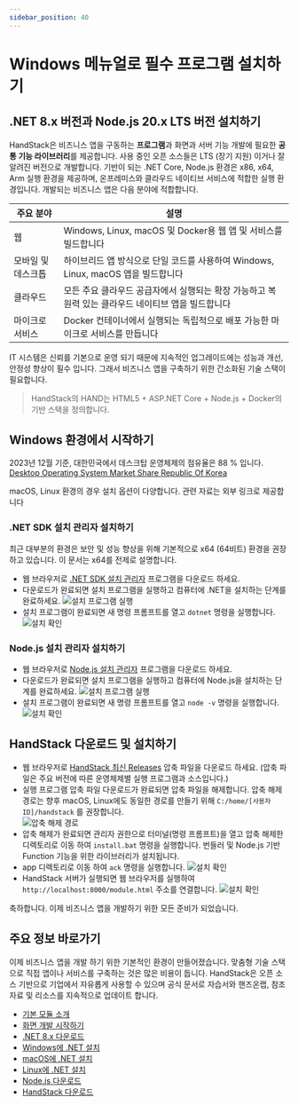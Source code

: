 ```yaml
---
sidebar_position: 40
---
```


# Windows 메뉴얼로 필수 프로그램 설치하기

## .NET 8.x 버전과 Node.js 20.x LTS 버전 설치하기

HandStack은 비즈니스 앱을 구동하는 **프로그램**과 화면과 서버 기능 개발에 필요한 **공통 기능 라이브러리**를 제공합니다. 사용 중인 오픈 소스들은 LTS (장기 지원) 이거나 잘 알려진 버전으로 개발합니다. 기반이 되는 .NET Core, Node.js 환경은 x86, x64, Arm 실행 환경을 제공하며, 온프레미스와 클라우드 네이티브 서비스에 적합한 실행 환경입니다. 개발되는 비즈니스 앱은 다음 분야에 적합합니다.

|주요 분야|설명|
|---|---|
|웹|Windows, Linux, macOS 및 Docker용 웹 앱 및 서비스를 빌드합니다|
|모바일 및 데스크톱|하이브리드 앱 방식으로 단일 코드를 사용하여 Windows, Linux, macOS 앱을 빌드합니다|
|클라우드|모든 주요 클라우드 공급자에서 실행되는 확장 가능하고 복원력 있는 클라우드 네이티브 앱을 빌드합니다|
|마이크로 서비스|Docker 컨테이너에서 실행되는 독립적으로 배포 가능한 마이크로 서비스를 만듭니다|

IT 시스템은 신뢰를 기본으로 운영 되기 때문에 지속적인 업그레이드에는 성능과 개선, 안정성 향상이 필수 입니다. 그래서 비즈니스 앱을 구축하기 위한 간소화된 기술 스택이 필요합니다.

> HandStack의 HAND는 HTML5 + ASP.NET Core + Node.js + Docker의 기반 스택을 정의합니다.

## Windows 환경에서 시작하기

2023년 12월 기준, 대한민국에서 데스크탑 운영체제의 점유율은 88 % 입니다. [Desktop Operating System Market Share Republic Of Korea](https://gs.statcounter.com/os-market-share/desktop/south-korea)

macOS, Linux 환경의 경우 설치 옵션이 다양합니다. 관련 자료는 외부 링크로 제공합니다

### .NET SDK 설치 관리자 설치하기

최근 대부분의 환경은 보안 및 성능 향상을 위해 기본적으로 x64 (64비트) 환경을 권장하고 있습니다. 이 문서는 x64를 전제로 설명합니다.

* 웹 브라우저로 [.NET SDK 설치 관리자](https://dotnet.microsoft.com/ko-kr/download/dotnet/thank-you/sdk-8.0.100-windows-x64-installer) 프로그램을 다운로드 하세요.
* 다운로드가 완료되면 설치 프로그램을 실행하고 컴퓨터에 .NET을 설치하는 단계를 완료하세요. ![설치 프로그램 실행](img/sdk-installer-windows.png)
* 설치 프로그램이 완료되면 새 명령 프롬프트를 열고 `dotnet` 명령을 실행합니다. ![설치 확인](img/sdk-verify-windows.png)

### Node.js 설치 관리자 설치하기

* 웹 브라우저로 [Node.js 설치 관리자](https://nodejs.org/dist/v20.9.0/node-v20.9.0-x64.msi) 프로그램을 다운로드 하세요.
* 다운로드가 완료되면 설치 프로그램을 실행하고 컴퓨터에 Node.js을 설치하는 단계를 완료하세요. ![설치 프로그램 실행](img/nodesdk-installer-windows.png)
* 설치 프로그램이 완료되면 새 명령 프롬프트를 열고 `node -v` 명령을 실행합니다. ![설치 확인](img/nodesdk-verify-windows.png)

## HandStack 다운로드 및 설치하기

* 웹 브라우저로 [HandStack 최신 Releases](https://github.com/handstack77/handstack/releases) 압축 파일을 다운로드 하세요. (압축 파일은 주요 버전에 따른 운영체제별 실행 프로그램과 소스입니다.)
* 실행 프로그램 압축 파일 다운로드가 완료되면 압축 파일을 해제합니다. 압축 해제 경로는 향후 macOS, Linux에도 동일한 경로를 만들기 위해 `C:/home/[사용자 ID]/handstack` 를 권장합니다.<br />![압축 해제 경로](img/handstack-extract-windows.png)
* 압축 해제가 완료되면 관리자 권한으로 터미널(명령 프롬프트)을 열고 압축 해제한 디렉토리로 이동 하여 `install.bat` 명령을 실행합니다. 번들러 및 Node.js 기반 Function 기능을 위한 라이브러리가 설치됩니다.
* app 디렉토리로 이동 하여 `ack` 명령을 실행합니다. ![설치 확인](img/handstack-verify-windows.png)
* HandStack 서버가 실행되면 웹 브라우저를 실행하여 `http://localhost:8000/module.html` 주소를 연결합니다. ![설치 확인](img/handstack-hello-windows.png)

축하합니다. 이제 비즈니스 앱을 개발하기 위한 모든 준비가 되었습니다.

## 주요 정보 바로가기

이제 비즈니스 앱을 개발 하기 위한 기본적인 환경이 만들어졌습니다. 맞춤형 기술 스택으로 직접 앱이나 서비스를 구축하는 것은 많은 비용이 듭니다. HandStack은 오픈 소스 기반으로 기업에서 자유롭게 사용할 수 있으며 공식 문서로 자습서와 핸즈온랩, 참조 자료 및 리소스를 지속적으로 업데이트 합니다.

* [기본 모듈 소개](/docs/startup/learning/기본-modules-소개)
* [화면 개발 시작하기](/docs/startup/learning/화면-개발-시작하기)
* [.NET 8.x 다운로드](https://dotnet.microsoft.com/ko-kr/download/dotnet/8.0)
* [Windows에 .NET 설치](https://learn.microsoft.com/ko-kr/dotnet/core/install/windows?tabs=net80)
* [macOS에 .NET 설치](https://learn.microsoft.com/ko-kr/dotnet/core/install/macos)
* [Linux에 .NET 설치](https://learn.microsoft.com/ko-kr/dotnet/core/install/linux)
* [Node.js 다운로드](https://nodejs.org/en/download)
* [HandStack 다운로드](https://github.com/handstack77/handstack/releases)
